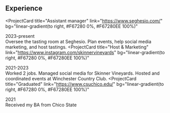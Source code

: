 ## Experience

<ProjectCard
  title="Assistant manager"
  link="https://www.seghesio.com/"
  bg="linear-gradient(to right, #F67280 0%, #F67280EE 100%)"
>
  2023-present
  <br/>
  Oversee the tasting room at Seghesio. Plan events, help social media marketing, and host tastings.
</ProjectCard>
<ProjectCard
  title="Host & Marketing"
  link="https://www.instagram.com/skinnervineyards"
  bg="linear-gradient(to right, #F67280 0%, #F67280EE 100%)"
>
  2021-2023
  <br/>
  Worked 2 jobs. Managed social media for Skinner Vineyards. Hosted and coordinated events at Winchester Country Club.
</ProjectCard>
<ProjectCard
  title="Graduated"
  link="https://www.csuchico.edu/"
  bg="linear-gradient(to right, #F67280 0%, #F67280EE 100%)"
>
  2021
  <br/>
  Received my BA from Chico State
</ProjectCard>
